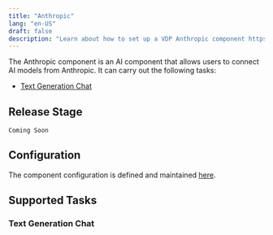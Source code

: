 ```yaml
---
title: "Anthropic"
lang: "en-US"
draft: false
description: "Learn about how to set up a VDP Anthropic component https://github.com/instill-ai/instill-core"
---
```


The Anthropic component is an AI component that allows users to connect AI models from Anthropic.
It can carry out the following tasks:

- [Text Generation Chat](#text-generation-chat)

## Release Stage

`Coming Soon`

## Configuration

The component configuration is defined and maintained [here](https://github.com/instill-ai/component/blob/main/ai/anthropic/v0/config/definition.json).

## Supported Tasks

### Text Generation Chat
